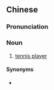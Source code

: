 {{also|网球运动员}}
==Chinese==
{{zh-forms|s=网球运动员|type=23}}

===Pronunciation===
{{zh-pron
|m=wǎngqiú yùndòngyuán
|c=mong5 kau4 wan6 dung6 jyun4
|cat=n
}}

===Noun===
{{zh-noun}}

# [[tennis player]]

====Synonyms====
* {{zh-l|網球員}}